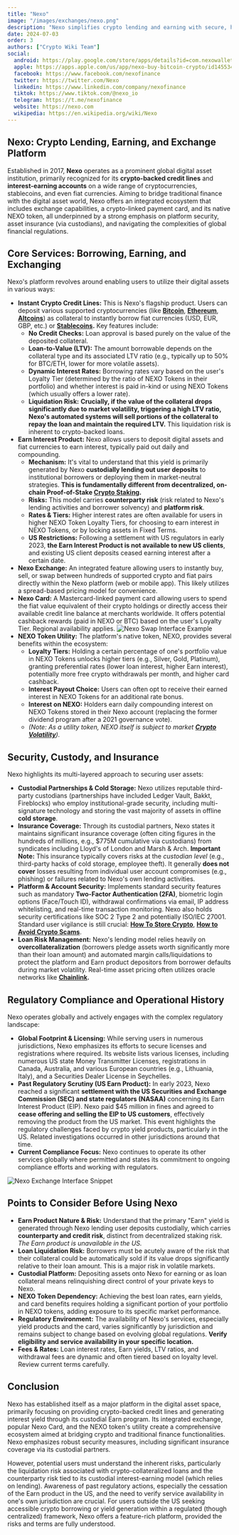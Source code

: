 ```yaml
---
title: "Nexo"
image: "/images/exchanges/nexo.png"
description: "Nexo simplifies crypto lending and earning with secure, high-yield solutions."
date: 2024-07-03
order: 3
authors: ["Crypto Wiki Team"]
social:
  android: https://play.google.com/store/apps/details?id=com.nexowallet&pli=1
  apple: https://apps.apple.com/us/app/nexo-buy-bitcoin-crypto/id1455341917
  facebook: https://www.facebook.com/nexofinance
  twitter: https://twitter.com/Nexo
  linkedin: https://www.linkedin.com/company/nexofinance
  tiktok: https://www.tiktok.com/@nexo_io
  telegram: https://t.me/nexofinance
  website: https://nexo.com
  wikipedia: https://en.wikipedia.org/wiki/Nexo
---
```


## **Nexo: Crypto Lending, Earning, and Exchange Platform**

Established in 2017, **Nexo** operates as a prominent global digital asset institution, primarily recognized for its **crypto-backed credit lines** and **interest-earning accounts** on a wide range of cryptocurrencies, stablecoins, and even fiat currencies. Aiming to bridge traditional finance with the digital asset world, Nexo offers an integrated ecosystem that includes exchange capabilities, a crypto-linked payment card, and its native NEXO token, all underpinned by a strong emphasis on platform security, asset insurance (via custodians), and navigating the complexities of global financial regulations.

## **Core Services: Borrowing, Earning, and Exchanging**

Nexo's platform revolves around enabling users to utilize their digital assets in various ways:

- **Instant Crypto Credit Lines:** This is Nexo's flagship product. Users can deposit various supported cryptocurrencies (like **[Bitcoin](/posts/what-is-bitcoin)**, **[Ethereum](/posts/what-is-ethereum)**, **[Altcoins](/posts/what-are-altcoins)**) as collateral to instantly borrow fiat currencies (USD, EUR, GBP, etc.) or **[Stablecoins]().** Key features include:
  - **No Credit Checks:** Loan approval is based purely on the value of the deposited collateral.
  - **Loan-to-Value (LTV):** The amount borrowable depends on the collateral type and its associated LTV ratio (e.g., typically up to 50% for BTC/ETH, lower for more volatile assets).
  - **Dynamic Interest Rates:** Borrowing rates vary based on the user's Loyalty Tier (determined by the ratio of NEXO Tokens in their portfolio) and whether interest is paid in-kind or using NEXO Tokens (which usually offers a lower rate).
  - **Liquidation Risk:** **Crucially, if the value of the collateral drops significantly due to market volatility, triggering a high LTV ratio, Nexo's automated systems will sell portions of the collateral to repay the loan and maintain the required LTV.** This liquidation risk is inherent to crypto-backed loans.
- **Earn Interest Product:** Nexo allows users to deposit digital assets and fiat currencies to earn interest, typically paid out daily and compounding.
  - **Mechanism:** It's vital to understand that this yield is primarily generated by Nexo **custodially lending out user deposits** to institutional borrowers or deploying them in market-neutral strategies. **This is fundamentally different from decentralized, on-chain Proof-of-Stake [Crypto Staking](/posts/what-is-proof-of-stake).**
  - **Risks:** This model carries **counterparty risk** (risk related to Nexo's lending activities and borrower solvency) and **platform risk**.
  - **Rates & Tiers:** Higher interest rates are often available for users in higher NEXO Token Loyalty Tiers, for choosing to earn interest _in_ NEXO Tokens, or by locking assets in Fixed Terms.
  - **US Restrictions:** Following a settlement with US regulators in early 2023, **the Earn Interest Product is not available to new US clients**, and existing US client deposits ceased earning interest after a certain date.
- **Nexo Exchange:** An integrated feature allowing users to instantly buy, sell, or swap between hundreds of supported crypto and fiat pairs directly within the Nexo platform (web or mobile app). This likely utilizes a spread-based pricing model for convenience.
- **Nexo Card:** A Mastercard-linked payment card allowing users to spend the fiat value equivalent of their crypto holdings or directly access their available credit line balance at merchants worldwide. It offers potential cashback rewards (paid in NEXO or BTC) based on the user's Loyalty Tier. Regional availability applies.
  ![Nexo Swap Interface Example](/images/posts/nexo-swap.jpg)
- **NEXO Token Utility:** The platform's native token, NEXO, provides several benefits within the ecosystem:
  - **Loyalty Tiers:** Holding a certain percentage of one's portfolio value in NEXO Tokens unlocks higher tiers (e.g., Silver, Gold, Platinum), granting preferential rates (lower loan interest, higher Earn interest), potentially more free crypto withdrawals per month, and higher card cashback.
  - **Interest Payout Choice:** Users can often opt to receive their earned interest in NEXO Tokens for an additional rate bonus.
  - **Interest on NEXO:** Holders earn daily compounding interest on NEXO Tokens stored in their Nexo account (replacing the former dividend program after a 2021 governance vote).
  - _(Note: As a utility token, NEXO itself is subject to market **[Crypto Volatility](/posts/crypto-volatility)**)._

## **Security, Custody, and Insurance**

Nexo highlights its multi-layered approach to securing user assets:

- **Custodial Partnerships & Cold Storage:** Nexo utilizes reputable third-party custodians (partnerships have included Ledger Vault, Bakkt, Fireblocks) who employ institutional-grade security, including multi-signature technology and storing the vast majority of assets in offline **cold storage**.
- **Insurance Coverage:** Through its custodial partners, Nexo states it maintains significant insurance coverage (often citing figures in the hundreds of millions, e.g., $775M cumulative via custodians) from syndicates including Lloyd's of London and Marsh & Arch. **Important Note:** This insurance typically covers risks at the _custodian level_ (e.g., third-party hacks of cold storage, employee theft). It generally **does not cover** losses resulting from individual user account compromises (e.g., phishing) or failures related to Nexo's own lending activities.
- **Platform & Account Security:** Implements standard security features such as mandatory **Two-Factor Authentication (2FA)**, biometric login options (Face/Touch ID), withdrawal confirmations via email, IP address whitelisting, and real-time transaction monitoring. Nexo also holds security certifications like SOC 2 Type 2 and potentially ISO/IEC 27001. Standard user vigilance is still crucial: **[How To Store Crypto](/posts/how-to-store-crypto)**, **[How to Avoid Crypto Scams](/posts/how-to-avoid-crypto-scams)**.
- **Loan Risk Management:** Nexo's lending model relies heavily on **overcollateralization** (borrowers pledge assets worth significantly more than their loan amount) and automated margin calls/liquidations to protect the platform and Earn product depositors from borrower defaults during market volatility. Real-time asset pricing often utilizes oracle networks like **[Chainlink]().**

## **Regulatory Compliance and Operational History**

Nexo operates globally and actively engages with the complex regulatory landscape:

- **Global Footprint & Licensing:** While serving users in numerous jurisdictions, Nexo emphasizes its efforts to secure licenses and registrations where required. Its website lists various licenses, including numerous US state Money Transmitter Licenses, registrations in Canada, Australia, and various European countries (e.g., Lithuania, Italy), and a Securities Dealer License in Seychelles.
- **Past Regulatory Scrutiny (US Earn Product):** In early 2023, Nexo reached a significant **settlement with the US Securities and Exchange Commission (SEC) and state regulators (NASAA)** concerning its Earn Interest Product (EIP). Nexo paid $45 million in fines and agreed to **cease offering and selling the EIP to US customers**, effectively removing the product from the US market. This event highlights the regulatory challenges faced by crypto yield products, particularly in the US. Related investigations occurred in other jurisdictions around that time.
- **Current Compliance Focus:** Nexo continues to operate its other services globally where permitted and states its commitment to ongoing compliance efforts and working with regulators.

![Nexo Exchange Interface Snippet](/images/posts/nexo-exchange.jpg)

## **Points to Consider Before Using Nexo**

- **Earn Product Nature & Risk:** Understand that the primary "Earn" yield is generated through Nexo lending user deposits custodially, which carries **counterparty and credit risk**, distinct from decentralized staking risk. _The Earn product is unavailable in the US._
- **Loan Liquidation Risk:** Borrowers must be acutely aware of the risk that their collateral could be automatically sold if its value drops significantly relative to their loan amount. This is a major risk in volatile markets.
- **Custodial Platform:** Depositing assets onto Nexo for earning or as loan collateral means relinquishing direct control of your private keys to Nexo.
- **NEXO Token Dependency:** Achieving the best loan rates, earn yields, and card benefits requires holding a significant portion of your portfolio in NEXO tokens, adding exposure to its specific market performance.
- **Regulatory Environment:** The availability of Nexo's services, especially yield products and the card, varies significantly by jurisdiction and remains subject to change based on evolving global regulations. **Verify eligibility and service availability in your specific location.**
- **Fees & Rates:** Loan interest rates, Earn yields, LTV ratios, and withdrawal fees are dynamic and often tiered based on loyalty level. Review current terms carefully.

## **Conclusion**

Nexo has established itself as a major platform in the digital asset space, primarily focusing on providing crypto-backed credit lines and generating interest yield through its custodial Earn program. Its integrated exchange, popular Nexo Card, and the NEXO token's utility create a comprehensive ecosystem aimed at bridging crypto and traditional finance functionalities. Nexo emphasizes robust security measures, including significant insurance coverage via its custodial partners.

However, potential users must understand the inherent risks, particularly the liquidation risk associated with crypto-collateralized loans and the counterparty risk tied to its custodial interest-earning model (which relies on lending). Awareness of past regulatory actions, especially the cessation of the Earn product in the US, and the need to verify service availability in one's own jurisdiction are crucial. For users outside the US seeking accessible crypto borrowing or yield generation within a regulated (though centralized) framework, Nexo offers a feature-rich platform, provided the risks and terms are fully understood.

<ExchangeButton
  href="https://nexo.com/ref/sm1eye9uma?src=web-link"
  text="Join Nexo"
/>
